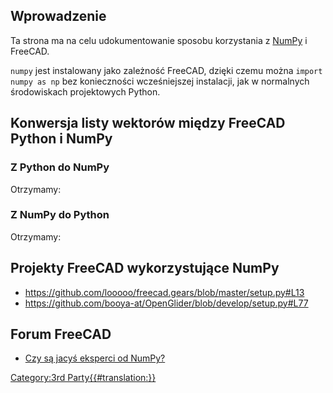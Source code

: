 <languages/>
{{TOCright}}

<span id="Introduction"></span>
==Wprowadzenie==

Ta strona ma na celu udokumentowanie sposobu korzystania z [https://numpy.org/ NumPy] i FreeCAD.

<code>numpy</code> jest instalowany jako zależność FreeCAD, dzięki czemu można <code>import numpy as np</code> bez konieczności wcześniejszej instalacji, jak w normalnych środowiskach projektowych Python.

<span id="Convert_Vector_list_between_FreeCAD_Python_and_NumPy"></span>
==Konwersja listy wektorów między FreeCAD Python i NumPy==

<span id="From_Python_to_NumPy"></span>
===Z Python do NumPy===

{{Code|code=
import FreeCAD as App
import numpy as np

vector_list = [App.Vector(1, 0, 0), App.Vector(1, 2, 3), App.Vector(0, 3, 0)]
numpy_array = np.asarray(vector_list)
print(numpy_array)
}}

Otrzymamy:

{{Code|lang=text|code=
[[ 1.  0.  0.]
 [ 1.  2.  3.]
 [ 0.  3.  0.]]
}}

<span id="From_NumPy_to_Python"></span>
===Z NumPy do Python===

{{Code|code=
import FreeCAD as App
import numpy as np

cad_list = [App.Vector(itm) for itm in numpy_array]
print(cad_list)
}}

Otrzymamy:

{{Code|lang=text|code=
[Vector (1.0, 0.0, 0.0), Vector (1.0, 2.0, 3.0), Vector (0.0, 3.0, 0.0)]
}}

<span id="FreeCAD_projects_using_NumPy"></span>
==Projekty FreeCAD wykorzystujące NumPy==

* https://github.com/looooo/freecad.gears/blob/master/setup.py#L13
* https://github.com/booya-at/OpenGlider/blob/develop/setup.py#L77

<span id="FreeCAD_forum_discussion"></span>
==Forum FreeCAD==

* [https://forum.freecad.org/viewtopic.php?f=22&t=47529 Czy są jacyś eksperci od NumPy?]


[[Category:3rd Party{{#translation:}}]]
{{clear}}